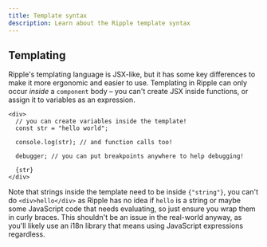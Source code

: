 ```yaml
---
title: Template syntax
description: Learn about the Ripple template syntax
---
```


## Templating

Ripple's templating language is JSX-like, but it has some key differences to make it more ergonomic and easier to use. Templating in Ripple can only occur _inside_ a `component` body – you can't create JSX inside functions, or assign it to variables as an expression.


```ripple
<div>
  // you can create variables inside the template!
  const str = "hello world";

  console.log(str); // and function calls too!

  debugger; // you can put breakpoints anywhere to help debugging!

  {str}
</div>
```

Note that strings inside the template need to be inside `{"string"}`, you can't do `<div>hello</div>` as Ripple
has no idea if `hello` is a string or maybe some JavaScript code that needs evaluating, so just ensure you wrap them
in curly braces. This shouldn't be an issue in the real-world anyway, as you'll likely use an i18n library that means
using JavaScript expressions regardless.